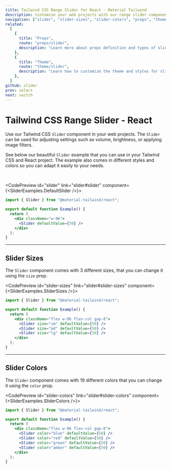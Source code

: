 ```yaml
---
title: Tailwind CSS Range Slider for React - Material Tailwind
description: Customise your web projects with our range slider component for Tailwind CSS and React using Material Design guidelines.
navigation: ["slider", "slider-sizes", "slider-colors", "props", "theme"]
related:
  [
    {
      title: "Props",
      route: "props/slider",
      description: "Learn more about props definition and types of slider components.",
    },
    {
      title: "Theme",
      route: "theme/slider",
      description: "Learn how to customize the theme and styles for slider components.",
    },
  ]
github: slider
prev: select
next: switch
---
```


# Tailwind CSS Range Slider - React

Use our Tailwind CSS <Code>Slider</Code> component in your web projects. The <Code>Slider</Code> can be used for adjusting settings such as volume, brightness, or applying image filters.

See below our beautiful <Code>Slider</Code> example that you can use in your Tailwind CSS and React project. The example also comes in different styles and colors so you can adapt it easily to your needs.

<br />

<CodePreview id="slider" link="slider#slider" component={<SliderExamples.DefaultSlider />}>
```jsx
import { Slider } from "@material-tailwind/react";

export default function Example() {
  return (
    <div className="w-96">
      <Slider defaultValue={50} />
    </div>
  );
}
```
</CodePreview>

---

## Slider Sizes

The <Code>Slider</Code> component comes with 3 different sizes, that you can change it using the <Code>size</Code> prop.

<CodePreview id="slider-sizes" link="slider#slider-sizes" component={<SliderExamples.SliderSizes />}>
```jsx
import { Slider } from "@material-tailwind/react";

export default function Example() {
  return (
    <div className="flex w-96 flex-col gap-8">
      <Slider size="sm" defaultValue={50} />
      <Slider size="md" defaultValue={50} />
      <Slider size="lg" defaultValue={50} />
    </div>
  );
}
```
</CodePreview>

---

## Slider Colors

The <Code>Slider</Code> component comes with 19 different colors that you can change it using the <Code>color</Code> prop.

<CodePreview id="slider-colors" link="slider#slider-colors" component={<SliderExamples.SliderColors />}>
```jsx
import { Slider } from "@material-tailwind/react";

export default function Example() {
  return (
    <div className="flex w-96 flex-col gap-8">
      <Slider color="blue" defaultValue={50} />
      <Slider color="red" defaultValue={50} />
      <Slider color="green" defaultValue={50} />
      <Slider color="amber" defaultValue={50} />
    </div>
  );
}
```
</CodePreview>
